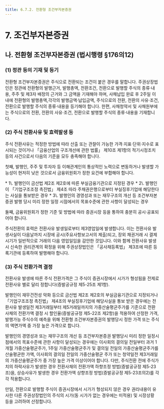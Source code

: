 ```yaml
---
title: 6.7.2. 전환형 조건부자본증권
---
```

# 7. 조건부자본증권

## 나. 전환형 조건부자본증권 (법시행령 §176의12)

### (1) 정관 등의 기재 및 등기

전환형 조건부자본증권은 주식으로 전환되는 조건이 붙은 경우를 말합니다. 주권상장법인은 정관에 전환형의 발행근거, 발행총액, 전환조건, 전환으로 발행할 주식의 종류·내용, 주주 및 제3자 배정의 근거와 그 금액을 기재해야 하며, 사채납입 완료 후 2주일 이내에 전환형의 발행총액,각각의 발행금액·납입금액, 주식으로의 전환, 전환의 사유·조건, 전환으로 발행할 주식의 종류·내용을 등기해야 합니다. 한편, 사채청약서 및 사채원부에는 주식으로의 전환, 전환의 사유·조건, 전환으로 발행할 주식의 종류·내용을 기재합니다.

### (2) 주식 전환사유 및 효력발생 등

주식 전환사유는 적정한 방법에 따라 산출 또는 관찰이 가능한 가격·지표·단위·지수로 표시되는 것이거나 「금융산업의 구조개선에 관한 법률」 제10조 제1항의 적기시정조치 등의 사건으로서 다음의 기준을 모두 충족해야 합니다. 

첫째, 발행인, 주주 및 투자자 등 이해관계인의 통상적인 노력으로 변동하거나 발생할 가능성이 현저히 낮은 것으로서 금융위원회가 정한 요건에 부합해야 합니다.

<GCallout severity="info" title="금융위원회의 주식 전환사유(증발공규정 §5-25②)">
* 1\. 발행인이 금산법 제2조 제2호에 따른 부실금융기관으로 지정된 경우
* 2\. 발행인이 「기업구조조정 촉진법」 제4조 따라 주채권은행으로부터 부실징후기업에 해당한다는 사실을 통보받은 경우
* 3\. 발행인의 경영성과 또는 재무구조의 개선 등 조건부자본증권 발행 당시 미리 정한 일정 시점에서의 목표수준에 관한 사항이 달성되는 경우
</GCallout>

둘째, 금융위원회가 정한 기준 및 방법에 따라 증권시장 등을 통하여 충분히 공시·공표되어야 합니다.

주식전환의 효력은 전환사유 발생일로부터 제3영업일에 발생합니다. 이는 전환사유 발생사실이 다음날까지 시장에 공시(주요사항보고서의 제출)되고, 장외 채권거래 시 결제시기가 일반적으로 거래의 다음 영업일임을 감안한 것입니다. 이와 함께 전환사유 발생 시 신속한 권리관계의 확정을 위해 주권상장법인은 「공사채등록법」 제3조에 따른 등록기관에 등록하여 발행해야 합니다<GTooltipIcon desc="전환형 조건부자본증권의 발행에 대해 상법 제424조, 제424조의2 및 제429조부터 제432조까지를, 주식으로의 전환에 대해 상법 제339조, 제346조 제4호, 제348조 및 제350조 제2항·제3항을 각각 준용함(법시행령 제176조의12 제7항). 전환형 조건부자본증권의 배정에 대해 자본시장법 제165조의6 제1항·제2항·제4항 및 제165조의9를 준용함(법 제165조의10 제1항)" severity="info"/>.

### (3) 주식 전환가격 결정 

전환사유 발생에 따른 주식 전환가격은 그 주식이 증권시장에서 시가가 형성됨을 전제로 전환사유 별로 달리 정합니다(증발공규정 제5-25조 제1항)<GTooltipIcon desc="금융위원회는 전환형 조건부자본증권의 전환가격 산정방법과 전환사유에 대해 15.9월말까지 그 타당성을 검토하여 폐지, 완화 또는 유지 여부를 결정해야 함(증발공규정 부칙 제2조)" severity="info"/>. 

발행인이 재무건전성 악화 등으로 금산법 제2조 제2호의 부실금융기관으로 지정되거나 「기업구조조정 촉진법」 제4조의 부실징후기업에 해당사실을 통보 받은 경우에는 전환사유 발생일전 제3거래일부터 제5거래일까지의 가중산술평균주가를 기준으로 전환사채의 전환가액 결정 시 할인율(증발공규정 제5-22조 제2항)을 적용하여 산정한 가격, 발행가능 주식수의 예측을 위해 전환형 조건부자본증권의 발행당시 정한 가격 또는 주식의 액면가액 중 가장 높은 가격으로 합니다.

발행인의 경영성과 또는 재무구조의 개선 등 조건부자본증권 발행당시 미리 정한 일정시점에서의 목표수준에 관한 사항이 달성되는 경우에는 이사회의 결의일 전일부터 과거 1개월 가중산술평균주가, 1주일 가중산술평균주가 및 결의일 전일의 가중산술평균주가를 산술평균한 가액, 이사회의 결의일 전일의 가중산술평균 주가 또는 청약일전 제3거래일의 가중산술평균주가 중 가장 높은 가격 이상이어야 합니다. 다만, 주식전환 전에 주식가치의 하락사유가 발생한 경우 전환사채의 전환가액 하향조정 방법(증발공규정 제5-23조)을, 상승사유가 발생한 경우 전환가액 상향조정 방법(증발공규정 제5-23조의2)를 각각 적용합니다. 

만일, 전환으로 발행할 주식이 증권시장에서 시가가 형성되지 않은 경우 권리내용이 유사한 다른 주권상장법인의 주식의 시가(동 시가가 없는 경우에는 미적용) 및 시장상황 등을 고려하여 산정합니다.


